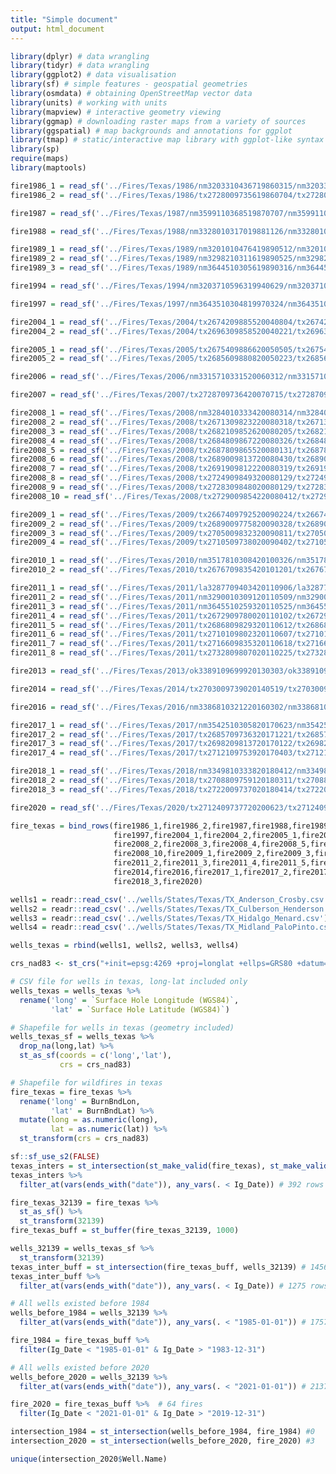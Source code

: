 ```yaml
---
title: "Simple document"
output: html_document
---
```


```r
library(dplyr) # data wrangling
library(tidyr) # data wrangling
library(ggplot2) # data visualisation
library(sf) # simple features - geospatial geometries
library(osmdata) # obtaining OpenStreetMap vector data
library(units) # working with units
library(mapview) # interactive geometry viewing
library(ggmap) # downloading raster maps from a variety of sources
library(ggspatial) # map backgrounds and annotations for ggplot
library(tmap) # static/interactive map library with ggplot-like syntax
library(sp)
require(maps)
library(maptools)
```


```r
fire1986_1 = read_sf('../Fires/Texas/1986/nm3203310436719860315/nm3203310436719860315_19860402_burn_bndy.shp')
fire1986_2 = read_sf('../Fires/Texas/1986/tx2728009735619860704/tx2728009735619860704_19860729_burn_bndy.shp')

fire1987 = read_sf('../Fires/Texas/1987/nm3599110368519870707/nm3599110368519870707_19860716_19870719_burn_bndy.shp')

fire1988 = read_sf('../Fires/Texas/1988/nm3328010317019881126/nm3328010317019881126_19890505_burn_bndy.shp')

fire1989_1 = read_sf('../Fires/Texas/1989/nm3201010476419890512/nm3201010476419890512_19890816_burn_bndy.shp')
fire1989_2 = read_sf('../Fires/Texas/1989/nm3298210311619890525/nm3298210311619890525_19890809_burn_bndy.shp')
fire1989_3 = read_sf('../Fires/Texas/1989/nm3644510305619890316/nm3644510305619890316_19890410_burn_bndy.shp')

fire1994 = read_sf('../Fires/Texas/1994/nm3203710596319940629/nm3203710596319940629_19930903_19940720_burn_bndy.shp')

fire1997 = read_sf('../Fires/Texas/1997/nm3643510304819970324/nm3643510304819970324_19970331_burn_bndy.shp')

fire2004_1 = read_sf('../Fires/Texas/2004/tx2674209885520040804/tx2674209885520040804_20040806_burn_bndy.shp')
fire2004_2 = read_sf('../Fires/Texas/2004/tx2696309858520040221/tx2696309858520040221_19970429_20040331_burn_bndy.shp')

fire2005_1 = read_sf('../Fires/Texas/2005/tx2675409886620050505/tx2675409886620050505_20030804_20050817_burn_bndy.shp')
fire2005_2 = read_sf('../Fires/Texas/2005/tx2685609880820050223/tx2685609880820050223_20050318_burn_bndy.shp')

fire2006 = read_sf('../Fires/Texas/2006/nm3315710331520060312/nm3315710331520060312_20000527_20060418_burn_bndy.shp')

fire2007 = read_sf('../Fires/Texas/2007/tx2728709736420070715/tx2728709736420070715_20040730_20070808_burn_bndy.shp')

fire2008_1 = read_sf('../Fires/Texas/2008/nm3284010333420080314/nm3284010333420080314_20070304_20080407_burn_bndy.shp')
fire2008_2 = read_sf('../Fires/Texas/2008/tx2671309823220080318/tx2671309823220080318_20080419_burn_bndy.shp')
fire2008_3 = read_sf('../Fires/Texas/2008/tx2682109852620080205/tx2682109852620080205_20080207_burn_bndy.shp')
fire2008_4 = read_sf('../Fires/Texas/2008/tx2684809867220080326/tx2684809867220080326_20080326_burn_bndy.shp')
fire2008_5 = read_sf('../Fires/Texas/2008/tx2687809865520080131/tx2687809865520080131_20080207_burn_bndy.shp')
fire2008_6 = read_sf('../Fires/Texas/2008/tx2689009813720080430/tx2689009813720080430_20050521_20080522_burn_bndy.shp')
fire2008_7 = read_sf('../Fires/Texas/2008/tx2691909812220080319/tx2691909812220080319_20050521_20080419_burn_bndy.shp')
fire2008_8 = read_sf('../Fires/Texas/2008/tx2724909849320080129/tx2724909849320080129_20080207_burn_bndy.shp')
fire2008_9 = read_sf('../Fires/Texas/2008/tx2728309848020080129/tx2728309848020080129_20080207_burn_bndy.shp')
fire2008_10 = read_sf('../Fires/Texas/2008/tx2729009854220080412/tx2729009854220080412_20070308_20080419_burn_bndy.shp')

fire2009_1 = read_sf('../Fires/Texas/2009/tx2667409792520090224/tx2667409792520090224_20090407_burn_bndy.shp')
fire2009_2 = read_sf('../Fires/Texas/2009/tx2689009775820090328/tx2689009775820090328_20090407_burn_bndy.shp')
fire2009_3 = read_sf('../Fires/Texas/2009/tx2705009832320090811/tx2705009832320090811_20090804_20090828_burn_bndy.shp')
fire2009_4 = read_sf('../Fires/Texas/2009/tx2710509738020090402/tx2710509738020090402_20090525_burn_bndy.shp')

fire2010_1 = read_sf('../Fires/Texas/2010/nm3517810308420100326/nm3517810308420100326_20100312_20100328_burn_bndy.shp')
fire2010_2 = read_sf('../Fires/Texas/2010/tx2676709835420101201/tx2676709835420101201_20081207_20101213_burn_bndy.shp')

fire2011_1 = read_sf('../Fires/Texas/2011/la3287709403420110906/la3287709403420110906_20110828_20110913_burn_bndy.shp')
fire2011_2 = read_sf('../Fires/Texas/2011/nm3290010309120110509/nm3290010309120110509_20110416_20110518_burn_bndy.shp')
fire2011_3 = read_sf('../Fires/Texas/2011/nm3645510259320110525/nm3645510259320110525_20110619_burn_bndy.shp')
fire2011_4 = read_sf('../Fires/Texas/2011/tx2672909780020110102/tx2672909780020110102_20090101_20110107_burn_bndy.shp')
fire2011_5 = read_sf('../Fires/Texas/2011/tx2686809829320110612/tx2686809829320110612_20110607_20110725_burn_bndy.shp')
fire2011_6 = read_sf('../Fires/Texas/2011/tx2710109802320110607/tx2710109802320110607_20110607_burn_bndy.shp')
fire2011_7 = read_sf('../Fires/Texas/2011/tx2716609835320110618/tx2716609835320110618_20110607_20110725_burn_bndy.shp')
fire2011_8 = read_sf('../Fires/Texas/2011/tx2732809807020110225/tx2732809807020110225_20110303_burn_bndy.shp')

fire2013 = read_sf('../Fires/Texas/2013/ok3389109699920130303/ok3389109699920130303_20110303_20130316_burn_bndy.shp')

fire2014 = read_sf('../Fires/Texas/2014/tx2703009739020140519/tx2703009739020140519_20130605_20140616_burn_bndy.shp')

fire2016 = read_sf('../Fires/Texas/2016/nm3386810321220160302/nm3386810321220160302_20160225_20160312_burn_bndy.shp')

fire2017_1 = read_sf('../Fires/Texas/2017/nm3542510305820170623/nm3542510305820170623_20170619_20170705_burn_bndy.shp')
fire2017_2 = read_sf('../Fires/Texas/2017/tx2685709736320171221/tx2685709736320171221_20161206_20180110_burn_bndy.shp')
fire2017_3 = read_sf('../Fires/Texas/2017/tx2698209813720170122/tx2698209813720170122_20160128_20170130_burn_bndy.shp')
fire2017_4 = read_sf('../Fires/Texas/2017/tx2712109753920170403/tx2712109753920170403_20160325_20170429_burn_bndy.shp')

fire2018_1 = read_sf('../Fires/Texas/2018/nm3349810333820180412/nm3349810333820180412_20180403_20180505_burn_bndy.shp')
fire2018_2 = read_sf('../Fires/Texas/2018/tx2708809759120180311/tx2708809759120180311_20160325_20180416_burn_bndy.shp')
fire2018_3 = read_sf('../Fires/Texas/2018/tx2722009737020180414/tx2722009737020180414_20150526_20180502_burn_bndy.shp')

fire2020 = read_sf('../Fires/Texas/2020/tx2712409737720200623/tx2712409737720200623_20200608_20200710_burn_bndy.shp')

fire_texas = bind_rows(fire1986_1,fire1986_2,fire1987,fire1988,fire1989_1,fire1989_2,fire1989_3,fire1994,
                       fire1997,fire2004_1,fire2004_2,fire2005_1,fire2005_2,fire2006,fire2007,fire2008_1,
                       fire2008_2,fire2008_3,fire2008_4,fire2008_5,fire2008_6,fire2008_7,fire2008_8,fire2008_9,
                       fire2008_10,fire2009_1,fire2009_2,fire2009_3,fire2009_4,fire2010_1,fire2010_2,fire2011_1,
                       fire2011_2,fire2011_3,fire2011_4,fire2011_5,fire2011_6,fire2011_7,fire2011_8,fire2013,
                       fire2014,fire2016,fire2017_1,fire2017_2,fire2017_3,fire2017_4,fire2018_1,fire2018_2,
                       fire2018_3,fire2020)

wells1 = readr::read_csv('../wells/States/Texas/TX_Anderson_Crosby.csv')
wells2 = readr::read_csv('../wells/States/Texas/TX_Culberson_Henderson.csv')
wells3 = readr::read_csv('../wells/States/Texas/TX_Hidalgo_Menard.csv')
wells4 = readr::read_csv('../wells/States/Texas/TX_Midland_PaloPinto.csv')

wells_texas = rbind(wells1, wells2, wells3, wells4)

```


```r
crs_nad83 <- st_crs("+init=epsg:4269 +proj=longlat +ellps=GRS80 +datum=NAD83 +no_defs +towgs84=0,0,0") 

# CSV file for wells in texas, long-lat included only 
wells_texas = wells_texas %>% 
  rename('long' = `Surface Hole Longitude (WGS84)`,
         'lat' = `Surface Hole Latitude (WGS84)`)

# Shapefile for wells in texas (geometry included)
wells_texas_sf = wells_texas %>% 
  drop_na(long,lat) %>% 
  st_as_sf(coords = c('long','lat'),
           crs = crs_nad83)

# Shapefile for wildfires in texas
fire_texas = fire_texas %>% 
  rename('long' = BurnBndLon,
         'lat' = BurnBndLat) %>% 
  mutate(long = as.numeric(long),
         lat = as.numeric(lat)) %>% 
  st_transform(crs = crs_nad83)
```


```r
sf::sf_use_s2(FALSE)
texas_inters = st_intersection(st_make_valid(fire_texas), st_make_valid(wells_texas_sf)) # 460 rows
texas_inters %>% 
  filter_at(vars(ends_with("date")), any_vars(. < Ig_Date)) # 392 rows

fire_texas_32139 = fire_texas %>% 
  st_as_sf() %>% 
  st_transform(32139)
fire_texas_buff = st_buffer(fire_texas_32139, 1000)

wells_32139 = wells_texas_sf %>% 
  st_transform(32139)
texas_inter_buff = st_intersection(fire_texas_buff, wells_32139) # 1456 rows
texas_inter_buff %>% 
  filter_at(vars(ends_with("date")), any_vars(. < Ig_Date)) # 1275 rows
```


```r
# All wells existed before 1984
wells_before_1984 = wells_32139 %>% 
  filter_at(vars(ends_with("date")), any_vars(. < "1985-01-01")) # 17579 wells 

fire_1984 = fire_texas_buff %>% 
  filter(Ig_Date < "1985-01-01" & Ig_Date > "1983-12-31")

# All wells existed before 2020
wells_before_2020 = wells_32139 %>% 
  filter_at(vars(ends_with("date")), any_vars(. < "2021-01-01")) # 21372 wells

fire_2020 = fire_texas_buff %>%  # 64 fires
  filter(Ig_Date < "2021-01-01" & Ig_Date > "2019-12-31")

intersection_1984 = st_intersection(wells_before_1984, fire_1984) #0
intersection_2020 = st_intersection(wells_before_2020, fire_2020) #3

unique(intersection_2020$Well.Name)
```

